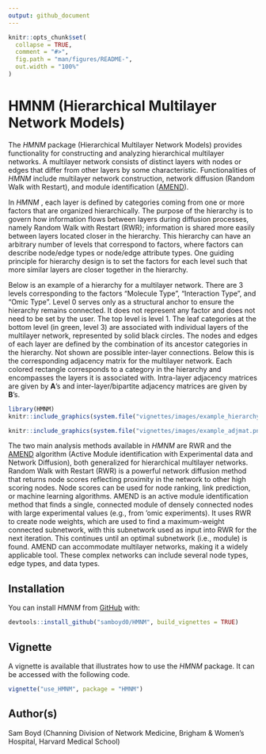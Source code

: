 ```yaml
---
output: github_document
---
```


<!-- README.md is generated from README.Rmd. Please edit that file -->

<!--  
devtools::build_rmd("README.Rmd")
-->

```r
knitr::opts_chunk$set(
  collapse = TRUE,
  comment = "#>",
  fig.path = "man/figures/README-",
  out.width = "100%"
)
```

# HMNM (Hierarchical Multilayer Network Models)

<!-- badges: start -->
<!-- badges: end -->

The _HMNM_ package (Hierarchical Multilayer Network Models) provides functionality for constructing and analyzing hierarchical multilayer networks. A multilayer network consists of distinct layers with nodes or edges that differ from other layers by some characteristic. Functionalities of _HMNM_ include multilayer network construction, network diffusion (Random Walk with Restart), and module identification ([AMEND](https://www.ncbi.nlm.nih.gov/pmc/articles/PMC10324253/)).

In _HMNM_ , each layer is defined by categories coming from one or more factors that are organized hierarchically. The purpose of the hierarchy is to govern how information flows between layers during diffusion processes, namely Random Walk with Restart (RWR); information is shared more easily between layers located closer in the hierarchy. This hierarchy can have an arbitrary number of levels that correspond to factors, where factors can describe node/edge types or node/edge attribute types. One guiding principle for hierarchy design is to set the factors for each level such that more similar layers are closer together in the hierarchy. 

Below is an example of a hierarchy for a multilayer network. There are 3 levels corresponding to the factors "Molecule Type", "Interaction Type", and "Omic Type". Level 0 serves only as a structural anchor to ensure the hierarchy remains connected. It does not represent any factor and does not need to be set by the user. The top level is level 1. The leaf categories at the bottom level (in green, level 3) are associated with individual layers of the multilayer network, represented by solid black circles. The nodes and edges of each layer are defined by the combination of its ancestor categories in the hierarchy. Not shown are possible inter-layer connections. Below this is the corresponding adjacency matrix for the multilayer network. Each colored rectangle corresponds to a category in the hierarchy and encompasses the layers it is associated with. Intra-layer adjacency matrices are given by __A__'s and inter-layer/bipartite adjacency matrices are given by __B__'s.

```r
library(HMNM)
knitr::include_graphics(system.file("vignettes/images/example_hierarchy_root2.png", package = "HMNM"))
```

```r
knitr::include_graphics(system.file("vignettes/images/example_adjmat.png", package = "HMNM"))
```

The two main analysis methods available in _HMNM_ are RWR and the [AMEND](https://www.ncbi.nlm.nih.gov/pmc/articles/PMC10324253/) algorithm (Active Module identification with Experimental data and Network Diffusion), both generalized for hierarchical multilayer networks. Random Walk with Restart (RWR) is a powerful network diffusion method that returns node scores reflecting proximity in the network to other high scoring nodes. Node scores can be used for node ranking, link prediction, or machine learning algorithms. AMEND is an active module identification method that finds a single, connected module of densely connected nodes with large experimental values (e.g., from 'omic experiments). It uses RWR to create node weights, which are used to find a maximum-weight connected subnetwork, with this subnetwork used as input into RWR for the next iteration. This continues until an optimal subnetwork (i.e., module) is found. AMEND can accommodate multilayer networks, making it a widely applicable tool. These complex networks can include several node types, edge types, and data types. 

## Installation

You can install _HMNM_ from [GitHub](https://github.com/samboyd0/HMNM) with:

``` r
devtools::install_github("samboyd0/HMNM", build_vignettes = TRUE)
```

## Vignette

A vignette is available that illustrates how to use the _HMNM_ package. It can be accessed with the following code.

``` r
vignette("use_HMNM", package = "HMNM")
```

## Author(s)

Sam Boyd (Channing Division of Network Medicine, Brigham & Women's Hospital, Harvard Medical School)


<!-- You'll still need to render `README.Rmd` regularly, to keep `README.md` up-to-date. `devtools::build_readme()` is handy for this. You could also use GitHub Actions to re-render `README.Rmd` every time you push. An example workflow can be found here: <https://github.com/r-lib/actions/tree/master/examples>. -->

<!-- In that case, don't forget to commit and push the resulting figure files, so they display on GitHub and CRAN. -->

